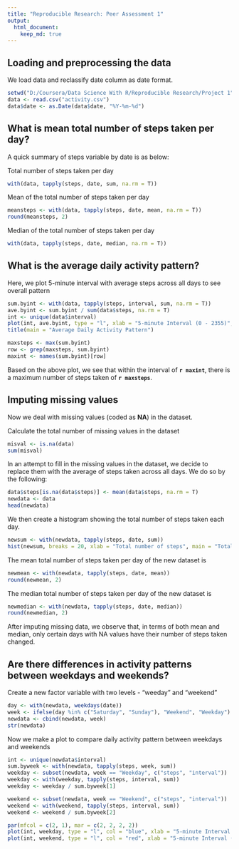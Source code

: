 ```yaml
---
title: "Reproducible Research: Peer Assessment 1"
output: 
  html_document:
    keep_md: true
---
```



## Loading and preprocessing the data


We load data and reclassify date column as date format.

```r
setwd("D:/Coursera/Data Science With R/Reproducible Research/Project 1")
data <- read.csv("activity.csv")
data$date <- as.Date(data$date, "%Y-%m-%d")
```


## What is mean total number of steps taken per day?


A quick summary of steps variable by date is as below:

Total number of steps taken per day

```r
with(data, tapply(steps, date, sum, na.rm = T))
```


Mean of the total number of steps taken per day

```r
meansteps <- with(data, tapply(steps, date, mean, na.rm = T))
round(meansteps, 2)
```


Median of the total number of steps taken per day

```r
with(data, tapply(steps, date, median, na.rm = T))
```


## What is the average daily activity pattern?


Here, we plot 5-minute interval with average steps across all days to see overall pattern

```r
sum.byint <- with(data, tapply(steps, interval, sum, na.rm = T))
ave.byint <- sum.byint / sum(data$steps, na.rm = T)
int <- unique(data$interval)
plot(int, ave.byint, type = "l", xlab = "5-minute Interval (0 - 2355)", ylab = "Average Steps")
title(main = "Average Daily Activity Pattern")
```


```r
maxsteps <- max(sum.byint)
row <- grep(maxsteps, sum.byint)
maxint <- names(sum.byint)[row]
```

Based on the above plot, we see that within the interval of **`r maxint`**, there is a maximum number of steps taken of **`r maxsteps`**.


## Imputing missing values


Now we deal with missing values (coded as **NA**) in the dataset.

Calculate the total number of missing values in the dataset

```r
misval <- is.na(data)
sum(misval)
```


In an attempt to fill in the missing values in the dataset, we decide to replace them with the average of steps taken across all days. We do so by the following:

```r
data$steps[is.na(data$steps)] <- mean(data$steps, na.rm = T)
newdata <- data
head(newdata)
```


We then create a histogram showing the total number of steps taken each day.

```r
newsum <- with(newdata, tapply(steps, date, sum))
hist(newsum, breaks = 20, xlab = "Total number of steps", main = "Total number of steps taken each day")
```


The mean total number of steps taken per day of the new dataset is

```r
newmean <- with(newdata, tapply(steps, date, mean))
round(newmean, 2)
```


The median total number of steps taken per day of the new dataset is

```r
newmedian <- with(newdata, tapply(steps, date, median))
round(newmedian, 2)
```

After imputing missing data, we observe that, in terms of both mean and median, only certain days with NA values have their number of steps taken changed.  


## Are there differences in activity patterns between weekdays and weekends?


Create a new factor variable with two levels - "weeday" and "weekend"

```r
day <- with(newdata, weekdays(date))
week <- ifelse(day %in% c("Saturday", "Sunday"), "Weekend", "Weekday")
newdata <- cbind(newdata, week)
str(newdata)
```


Now we make a plot to compare daily activity pattern between weekdays and weekends

```r
int <- unique(newdata$interval)
sum.byweek <- with(newdata, tapply(steps, week, sum))
weekday <- subset(newdata, week == "Weekday", c("steps", "interval"))
weekday <- with(weekday, tapply(steps, interval, sum))
weekday <- weekday / sum.byweek[1]

weekend <- subset(newdata, week == "Weekend", c("steps", "interval"))
weekend <- with(weekend, tapply(steps, interval, sum))
weekend <- weekend / sum.byweek[2]

par(mfcol = c(2, 1), mar = c(2, 2, 2, 2))
plot(int, weekday, type = "l", col = "blue", xlab = "5-minute Interval (0 - 2355)", ylab = "Average Steps", main = "Weekdays VS Weekends")
plot(int, weekend, type = "l", col = "red", xlab = "5-minute Interval (0 - 2355)", ylab = "Average Steps")

```

